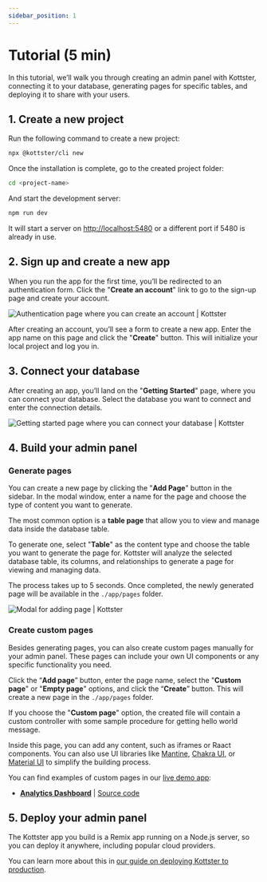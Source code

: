 ```yaml
---
sidebar_position: 1
---
```


# Tutorial (5 min)

In this tutorial, we’ll walk you through creating an admin panel with Kottster, connecting it to your database, generating pages for specific tables, and deploying it to share with your users.

## 1. Create a new project

Run the following command to create a new project:

```bash
npx @kottster/cli new
```

Once the installation is complete, go to the created project folder:

```bash
cd <project-name>
```

And start the development server:

```bash
npm run dev
```

It will start a server on [http://localhost:5480](http://localhost:5480) or a different port if 5480 is already in use.

## 2. Sign up and create a new app

When you run the app for the first time, you’ll be redirected to an authentication form. Click the "**Create an account**" link to go to the sign-up page and create your account.

![Authentication page where you can create an account | Kottster](kottster-app-auth.png)

After creating an account, you’ll see a form to create a new app. Enter the app name on this page and click the "**Create**" button. This will initialize your local project and log you in.

## 3. Connect your database

After creating an app, you’ll land on the "**Getting Started**" page, where you can connect your database. Select the database you want to connect and enter the connection details.

![Getting started page where you can connect your database | Kottster](connect-your-database.png)

## 4. Build your admin panel

### Generate pages

You can create a new page by clicking the "**Add Page**" button in the sidebar. In the modal window, enter a name for the page and choose the type of content you want to generate.

The most common option is a **table page** that allow you to view and manage data inside the database table. 

To generate one, select "**Table**" as the content type and choose the table you want to generate the page for. Kottster will analyze the selected database table, its columns, and relationships to generate a page for viewing and managing data.

The process takes up to 5 seconds. Once completed, the newly generated page will be available in the `./app/pages` folder.

![Modal for adding page | Kottster](add-table-page.png)

### Create custom pages

Besides generating pages, you can also create custom pages manually for your admin panel. These pages can include your own UI components or any specific functionality you need.

Click the “**Add page**” button, enter the page name, select the "**Custom page**" or "**Empty page**" options, and click the “**Create**” button. This will create a new page in the `./app/pages` folder.

If you choose the "**Custom page**" option, the created file will contain a custom controller with some sample procedure for getting hello world message.

Inside this page, you can add any content, such as iframes or Raact components. You can also use UI libraries like [Mantine](https://mantine.dev/), [Chakra UI](https://www.chakra-ui.com/), or [Material UI](https://mui.com/) to simplify the building process.

You can find examples of custom pages in our [live demo app](https://demo.kottster.app/):
- **[Analytics Dashboard](https://demo.kottster.app/analyticsDashboard)** | [Source code](https://github.com/kottster/live-demo/blob/main/app/pages/analyticsDashboard/index.jsx)

## 5. Deploy your admin panel

The Kottster app you build is a Remix app running on a Node.js server, so you can deploy it anywhere, including popular cloud providers.

You can learn more about this in [our guide on deploying Kottster to production](/deploying).
